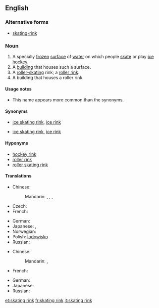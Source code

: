 ==English==
{{wikipedia}}

===Alternative forms===
* [[skating-rink]]

===Noun===
{{en-noun|head=[[skating]] [[rink]]}}

# A specially [[frozen]] [[surface]] of [[water]] on which people [[skate]] or play [[ice hockey]].
# A [[building]] that houses such a surface.
# A [[roller-skating]] rink; a [[roller rink]].
# A building that houses a roller rink.

====Usage notes====
* This name appears more common than the synonyms.

====Synonyms====
* {{sense|frozen surface for skating}} [[ice skating rink]], [[ice rink]]
* {{sense|building for skating}} [[ice skating rink]], [[ice rink]]

====Hyponyms====
* [[hockey rink]]
* [[roller rink]]
* [[roller skating rink]]

====Translations====
{{trans-top|frozen surface for skating}}
* Chinese:
*: Mandarin: {{t|cmn|滑冰場|sc=Hani}},  {{t|cmn|滑冰场|tr=huábīngchǎng|sc=Hani}},  {{t|cmn|冰場|sc=Hani}},  {{t|cmn|冰场|tr=bīngchǎng|sc=Hani}}
* Czech: {{t-|cs|kluziště}}
* French: {{t+|fr|patinoire|f}}
{{trans-mid}}
* German: {{t+|de|Eisbahn|f}}
* Japanese: {{t-|ja|ケートリンク|tr=sukētorinku}},  {{t-|ja|銀盤|tr=ぎんばん, ginban}}
* Norwegian: {{t-|no|skøytebane|m}}
* Polish: [[lodowisko]] {{n}}
* Russian: {{t+|ru|каток|m|tr=katók}}
{{trans-bottom}}

{{trans-top|roller skating rink}}
* Chinese:
*: Mandarin: {{t|cmn|溜冰場|sc=Hani}},  {{t|cmn|溜冰场|tr=liūbīngchǎng|sc=Hani}}
* French: {{t+|fr|patinoire|f}}
{{trans-mid}}
* German: {{t-|de|Rollschuhbahn|f}}
* Japanese: {{t-|ja|ローラスケート場|tr=rōrasukēto-jō}}
* Russian: {{t+|ru|каток|m|tr=katók}}
{{trans-bottom}}


[[et:skating rink]]
[[fr:skating rink]]
[[it:skating rink]]
